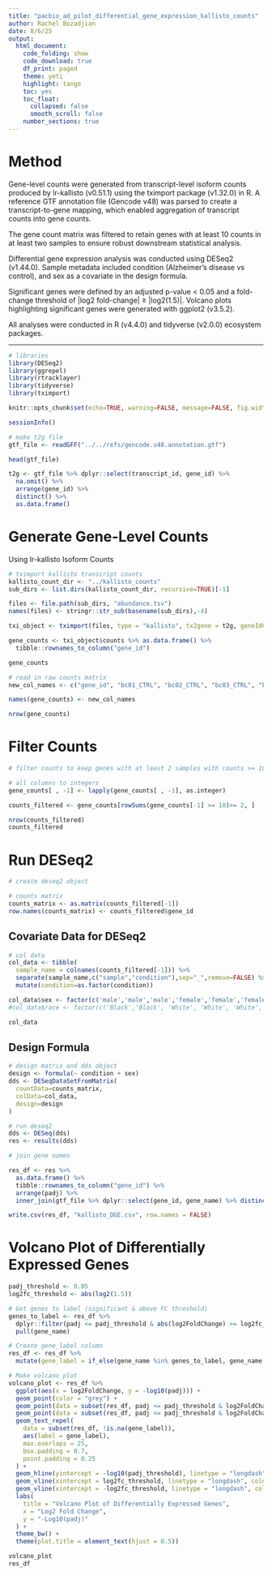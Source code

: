 ```yaml
---
title: "pacbio_ad_pilot_differential_gene_expression_kallisto_counts"
author: Rachel Bozadjian
date: 8/6/25
output: 
  html_document:
    code_folding: show
    code_download: true
    df_print: paged
    theme: yeti
    highlight: tango
    toc: yes
    toc_float:
      collapsed: false
      smooth_scroll: false
    number_sections: true
---
```


# Method

Gene-level counts were generated from transcript-level isoform counts produced by lr-kallisto (v0.51.1) using the tximport package (v1.32.0) in R. A reference GTF annotation file (Gencode v48) was parsed to create a transcript-to-gene mapping, which enabled aggregation of transcript counts into gene counts.

The gene count matrix was filtered to retain genes with at least 10 counts in at least two samples to ensure robust downstream statistical analysis.

Differential gene expression analysis was conducted using DESeq2 (v1.44.0). Sample metadata included condition (Alzheimer’s disease vs control), and sex as a covariate in the design formula.

Significant genes were defined by an adjusted p-value < 0.05 and a fold-change threshold of |log2 fold-change| ≥ |log2(1.5)|. Volcano plots highlighting significant genes were generated with ggplot2 (v3.5.2).

All analyses were conducted in R (v4.4.0) and tidyverse (v2.0.0) ecosystem packages.

------------------------------------------------------------------------

```r
# libraries
library(DESeq2)
library(ggrepel)
library(rtracklayer)
library(tidyverse)
library(tximport)

knitr::opts_chunk$set(echo=TRUE, warning=FALSE, message=FALSE, fig.width=12, fig.height=8, fig.align = "center")
```

```r
sessionInfo()
```

```r
# make t2g file
gtf_file <- readGFF("../../refs/gencode.v48.annotation.gtf")

head(gtf_file)

t2g <- gtf_file %>% dplyr::select(transcript_id, gene_id) %>% 
  na.omit() %>% 
  arrange(gene_id) %>% 
  distinct() %>% 
  as.data.frame()
```

# Generate Gene-Level Counts

Using lr-kallisto Isoform Counts

```r
# tximport kallisto transcript counts
kallisto_count_dir <- "../kallisto_counts"
sub_dirs <- list.dirs(kallisto_count_dir, recursive=TRUE)[-1]

files <- file.path(sub_dirs, "abundance.tsv")
names(files) <- stringr::str_sub(basename(sub_dirs),-4)

txi_object <- tximport(files, type = "kallisto", tx2gene = t2g, geneIdCol = gene_id, txIdCol = transcript_id)

gene_counts <- txi_object$counts %>% as.data.frame() %>%
  tibble::rownames_to_column("gene_id")

gene_counts
```

```r
# read in raw counts matrix
new_col_names <- c("gene_id", "bc01_CTRL", "bc02_CTRL", "bc03_CTRL", "bc04_CTRL", "bc09_AD", "bc10_AD", "bc11_AD", "bc12_AD")

names(gene_counts) <- new_col_names

nrow(gene_counts)
```

# Filter Counts

```r
# filter counts to keep genes with at least 2 samples with counts >= 10

# all columns to integers
gene_counts[ , -1] <- lapply(gene_counts[ , -1], as.integer)

counts_filtered <- gene_counts[rowSums(gene_counts[-1] >= 10)>= 2, ]

nrow(counts_filtered)
counts_filtered
```

# Run DESeq2

```r
# create deseq2 object

# counts matrix
counts_matrix <- as.matrix(counts_filtered[-1])
row.names(counts_matrix) <- counts_filtered$gene_id
```

## Covariate Data for DESeq2

```r
# col data
col_data <- tibble(
  sample_name = colnames(counts_filtered[-1])) %>%
  separate(sample_name,c("sample","condition"),sep="_",remove=FALSE) %>%
  mutate(condition=as.factor(condition))

col_data$sex <- factor(c('male','male','male','female','female','female','male','female'))
#col_data$race <- factor(c('Black','Black', 'White', 'White', 'White','White','Black','Black'))

col_data
```

## Design Formula

```r
# design matrix and dds object
design <- formula(~ condition + sex)
dds <- DESeqDataSetFromMatrix(
  countData=counts_matrix,
  colData=col_data,
  design=design
)
```

```r
# run deseq2
dds <- DESeq(dds)
res <- results(dds)
```

```r
# join gene names

res_df <- res %>%
  as.data.frame() %>%
  tibble::rownames_to_column("gene_id") %>%
  arrange(padj) %>%
  inner_join(gtf_file %>% dplyr::select(gene_id, gene_name) %>% distinct(), by = "gene_id")

write.csv(res_df, "kallisto_DGE.csv", row.names = FALSE)
```

# Volcano Plot of Differentially Expressed Genes

```r
padj_threshold <- 0.05
log2fc_threshold <- abs(log2(1.5))

# Get genes to label (significant & above FC threshold)
genes_to_label <- res_df %>%
  dplyr::filter(padj <= padj_threshold & abs(log2FoldChange) >= log2fc_threshold) %>%
  pull(gene_name)

# Create gene_label column
res_df <- res_df %>%
  mutate(gene_label = if_else(gene_name %in% genes_to_label, gene_name, NA_character_))

# Make volcano plot
volcano_plot <- res_df %>%
  ggplot(aes(x = log2FoldChange, y = -log10(padj))) +
  geom_point(color = "grey") +
  geom_point(data = subset(res_df, padj <= padj_threshold & log2FoldChange >= log2fc_threshold), color = "red") +
  geom_point(data = subset(res_df, padj <= padj_threshold & log2FoldChange <= -log2fc_threshold), color = "blue") +
  geom_text_repel(
    data = subset(res_df, !is.na(gene_label)),
    aes(label = gene_label),
    max.overlaps = 25,
    box.padding = 0.7,
    point.padding = 0.25
  ) +
  geom_hline(yintercept = -log10(padj_threshold), linetype = "longdash", colour = "grey") +
  geom_vline(xintercept = log2fc_threshold, linetype = "longdash", colour = "red") +
  geom_vline(xintercept = -log2fc_threshold, linetype = "longdash", colour = "blue") +
  labs(
    title = "Volcano Plot of Differentially Expressed Genes",
    x = "Log2 Fold Change",
    y = "-Log10(padj)"
  ) +
  theme_bw() +
  theme(plot.title = element_text(hjust = 0.5))

volcano_plot
res_df
```
